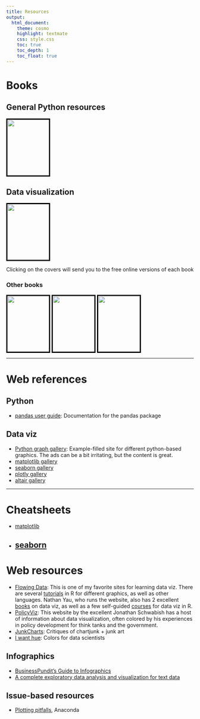 ```yaml
---
title: Resources
output:
  html_document:
    theme: cosmo
    highlight: textmate
    css: style.css
    toc: true
    toc_depth: 1
    toc_float: true
---
```


# Books

## General Python resources

[<img src="img/PDSH-cover.png" style="height:150px; width:112px; border: 3px solid black;"/>](https://jakevdp.github.io/PythonDataScienceHandbook/)

## Data visualization

[<img src="img/wilke.jpg" style="height:150px; width:112px; border: 3px solid black;"/>](https://serialmentor.com/dataviz/index.html)

Clicking on the covers will send you to the free online versions of each
book

### Other books

[<img src="img/the-truthful-art.png" style="height:150px; width: 112px; border: 3px solid black;"/>](http://www.thefunctionalart.com/p/the-truthful-art-book.html){target="_blank"}
[<img src="img/visualize-this.png" style="height:150px; width:112px; border: 3px solid black;"/>](https://www.amazon.com/gp/product/0470944889/){target="_blank"}
[<img src="img/tufte.png" style="height:150px; width:112px; border: 3px solid black;"/>](https://www.edwardtufte.com/tufte/books_vdqi){target="_blank"}

------------------------------------------------------------------------

# Web references

## Python

-   [pandas user
    guide](https://pandas.pydata.org/docs/user_guide/index.html#user-guide):
    Documentation for the pandas package

## Data viz

-   [Python graph gallery](https://www.python-graph-gallery.com/):
    Example-filled site for different python-based graphics. The ads can
    be a bit irritating, but the content is great.
-   [matplotlib
    gallery](https://matplotlib.org/stable/gallery/index.html)
-   [seaborn gallery](https://seaborn.pydata.org/examples/index.html)
-   [plotly gallery](https://plotly.com/python/)
-   [altair gallery](https://altair-viz.github.io/gallery/index.html)

------------------------------------------------------------------------

# Cheatsheets

- [matplotlib](Python_Matplotlib_Cheat_Sheet.pdf)
- [seaborn](Python_Seaborn_Cheat_Sheet.pdf)
------------------------------------------------------------------------

# Web resources

-   [Flowing Data](https://www.flowingdata.com): This is one of my
    favorite sites for learning data viz. There are several
    [tutorials](https://flowingdata.com/category/tutorials/) in R for
    different graphics, as well as other languages. Nathan Yau, who runs
    the website, also has 2 excellent
    [books](https://flowingdata.com/books/) on data viz, as well as a
    few self-guided [courses](https://flowingdata.com/courses/) for data
    viz in R.
-   [PolicyViz](https://policyviz.com/): This website by the excellent
    Jonathan Schwabish has a host of information about data
    visualization, often colored by his experiences in policy
    development for think tanks and the government.
-   [JunkCharts](https://junkcharts.typepad.com): Critiques of
    chartjunk + junk art
-   [I want hue](https://medialab.github.io/iwanthue/): Colors for data
    scientists

## Infographics

-   [BusinessPundit's Guide to
    Infographics](https://www.businesspundit.com/guide-to-infographics/)
-   [A complete exploratory data analysis and visualization for text
    data](https://towardsdatascience.com/a-complete-exploratory-data-analysis-and-visualization-for-text-data-29fb1b96fb6a)

## Issue-based resources

-   [Plotting
    pitfalls](https://anaconda.org/jbednar/plotting_pitfalls/notebook),
    Anaconda
